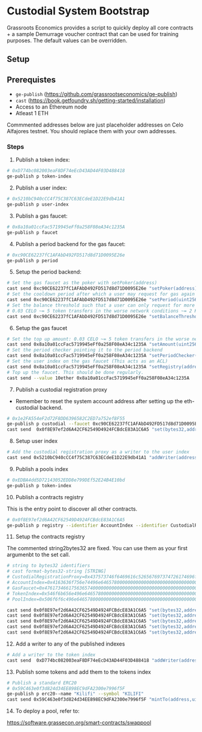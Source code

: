 
# Custodial System Bootstrap

Grassroots Economics provides a script to quickly deploy all core contracts + a sample Demurrage voucher contract that can be used for training purposes. The default values can be overridden.

## Setup

## Prerequistes

* `ge-publish` (https://github.com/grassrootseconomics/ge-publish)
* `cast` (https://book.getfoundry.sh/getting-started/installation)
* Access to an Ethereum node
* Atleast 1 ETH

<Callout type="info" emoji="ℹ️">
  Commmented addresses below are just placeholder addresses on Celo Alfajores testnet. You should replace them with your own addresses.
</Callout>

### Steps

1. Publish a token index:

```bash
# 0xD774bc082003eaF8DF74eEcD43AD44F03D488418
ge-publish p token-index
```


2. Publish a user index:

```bash
# 0x5210bC940cCC4f75C387C63ECdeE1D22E9db41A1
ge-publish p user-index
```

3. Publish a gas faucet:

```bash
# 0x8a10a01ccFac5719945eFf0a258F08eA34c1235A
ge-publish p faucet
```

4. Publish a period backend for the gas faucet:

```bash
# 0xc90CE62237fC1AFAbD492FD517d8d71D0095E26e
ge-publish p period
```

5. Setup the period backend:

```bash
# Set the gas faucet as the poker with setPoker(address)
cast send 0xc90CE62237fC1AFAbD492FD517d8d71D0095E26e "setPoker(address)" 0x8a10a01ccFac5719945eFf0a258F08eA34c1235A
# Set the cooldown period after which a user may request for gas again with setPeriod(uint256) [86400=24hrs]
cast send 0xc90CE62237fC1AFAbD492FD517d8d71D0095E26e "setPeriod(uint256)" 86400
# Set the balance threshold such that a user can only request for more gas if their balance is less than the threshold at that time
# 0.03 CELO ~= 5 token transfers in the worse network conditions ~= 2 KES [30000000000000000]
cast send 0xc90CE62237fC1AFAbD492FD517d8d71D0095E26e "setBalanceThreshold(uint256)" 30000000000000000
```

6. Setup the gas faucet

```bash
# Set the top up amount: 0.03 CELO ~= 5 token transfers in the worse network conditions ~= 2 KES [30000000000000000]
cast send 0x8a10a01ccFac5719945eFf0a258F08eA34c1235A "setAmount(uint256)" 30000000000000000 
# Set the period checker pointing it to the period backend
cast send 0x8a10a01ccFac5719945eFf0a258F08eA34c1235A "setPeriodChecker(address)" 0xc90CE62237fC1AFAbD492FD517d8d71D0095E26e
# Set the user index on the gas faucet (This acts as an ACL)
cast send 0x8a10a01ccFac5719945eFf0a258F08eA34c1235A "setRegistry(address)" 0x5210bC940cCC4f75C387C63ECdeE1D22E9db41A1
# Top up the faucet. This should be done regularly.
cast send --value 10ether 0x8a10a01ccFac5719945eFf0a258F08eA34c1235A
```

7. Publish a custodial registration proxy

* Remember to reset the system account address after setting up the eth-custodial backend.

```bash
# 0x1e2FA554eF2d72F8DD6396582C2ED7a752ef8F55
ge-publish p custodial --faucet 0xc90CE62237fC1AFAbD492FD517d8d71D0095E26e --user-index 0x5210bC940cCC4f75C387C63ECdeE1D22E9db41A1 --system-account-address 0x3feCC87C2c102984865B996de340bb2C6AdCF01E
cast send  0x0f8E97ef2d6A42CF62549D4924FCBdcE83A1C6A5 "set(bytes32,address)" 0x506f6f6c496e6465780000000000000000000000000000000000000000000000 0xEDBA4dd5D72143052EDD8e799DEf52E24B4E10bd
```

8. Setup user index

```bash
# Add the custodial registration proxy as a writer to the user index
cast send 0x5210bC940cCC4f75C387C63ECdeE1D22E9db41A1 "addWriter(address)" 0x1e2FA554eF2d72F8DD6396582C2ED7a752ef8F55
```

9. Publish a  pools index

```bash
# 0xEDBA4dd5D72143052EDD8e799DEf52E24B4E10bd
ge-publish p token-index
```

10. Publish a contracts registry

This is the entry point to discover all other contracts.

```bash
# 0x0f8E97ef2d6A42CF62549D4924FCBdcE83A1C6A5
ge-publish p registry --identifier AccountIndex --identifier CustodialRegistrationProxy --identifier GasFaucet --identifier TokenIndex --identifier PoolIndex
```

11. Setup the contracts registry

<Callout type="info" emoji="ℹ️">
  The commented string2bytes32 are fixed. You can use them as your first argumenbt to the set call.
</Callout>

```bash
# string to bytes32 identifiers
# cast format-bytes32-string [STRING]
# CustodialRegistrationProxy=0x437573746f6469616c526567697374726174696f6e50726f7879000000000000
# AccountIndex=0x4163636f756e74496e6465780000000000000000000000000000000000000000
# GasFaucet=0x4761734661756365740000000000000000000000000000000000000000000000
# TokenIndex=0x546f6b656e496e64657800000000000000000000000000000000000000000000
# PoolIndex=0x506f6f6c496e6465780000000000000000000000000000000000000000000000

cast send 0x0f8E97ef2d6A42CF62549D4924FCBdcE83A1C6A5 "set(bytes32,address)" 0x437573746f6469616c526567697374726174696f6e50726f7879000000000000 0x1e2FA554eF2d72F8DD6396582C2ED7a752ef8F55
cast send 0x0f8E97ef2d6A42CF62549D4924FCBdcE83A1C6A5 "set(bytes32,address)" 0x4163636f756e74496e6465780000000000000000000000000000000000000000 0x5210bC940cCC4f75C387C63ECdeE1D22E9db41A1
cast send 0x0f8E97ef2d6A42CF62549D4924FCBdcE83A1C6A5 "set(bytes32,address)" 0x546f6b656e496e64657800000000000000000000000000000000000000000000 0xD774bc082003eaF8DF74eEcD43AD44F03D488418
cast send 0x0f8E97ef2d6A42CF62549D4924FCBdcE83A1C6A5 "set(bytes32,address)" 0x506f6f6c496e6465780000000000000000000000000000000000000000000000 0xEDBA4dd5D72143052EDD8e799DEf52E24B4E10bd
cast send 0x0f8E97ef2d6A42CF62549D4924FCBdcE83A1C6A5 "set(bytes32,address)" 0x4761734661756365740000000000000000000000000000000000000000000000 0x8a10a01ccFac5719945eFf0a258F08eA34c1235A
```

12. Add a writer to any of the published indexes

```bash
# Add a writer to the token index
cast send  0xD774bc082003eaF8DF74eEcD43AD44F03D488418 "addWriter(address)" 0x3feCC87C2c102984865B996de340bb2C6AdCF01E
```


13. Publish some tokens and add them to the tokens index

```bash
# Publish a standard ERC20
# 0x59C463e0f3d824d34EE898EC9dFA2300e7996f5F
ge-publish p erc20--name "Kilifi" --symbol "KILIFI"
cast send 0x59C463e0f3d824d34EE898EC9dFA2300e7996f5F "mintTo(address,uint256)" 0x3feCC87C2c102984865B996de340bb2C6AdCF01E 100000000
```

14. To deploy a pool, refer to:

 https://software.grassecon.org/smart-contracts/swappool

